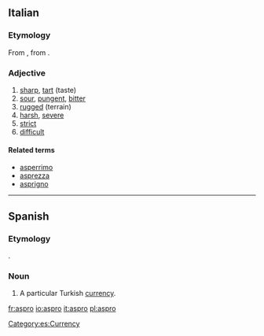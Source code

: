 ==Italian==

===Etymology===
From {{etyl|grc|it}} {{term|aspron|lang=grc}}, from {{etyl|la|it}} {{term|asper|lang=la}}.

===Adjective===
{{it-adj|aspr}}

# [[sharp]], [[tart]] (taste)
# [[sour]], [[pungent]], [[bitter]]
# [[rugged]] (terrain)
# [[harsh]], [[severe]]
# [[strict]]
# [[difficult]]

====Related terms====
*[[asperrimo]]
*[[asprezza]]
*[[asprigno]]

----

==Spanish==
{{tearoom}}
===Etymology===
{{etyl|el|es}} {{term|ἄσπρον|sc=Grek|lang=el}}.

===Noun===
{{es-noun-m}}

# A particular Turkish [[currency]].

[[Category:es:Currency]]

[[fr:aspro]]
[[io:aspro]]
[[it:aspro]]
[[pl:aspro]]